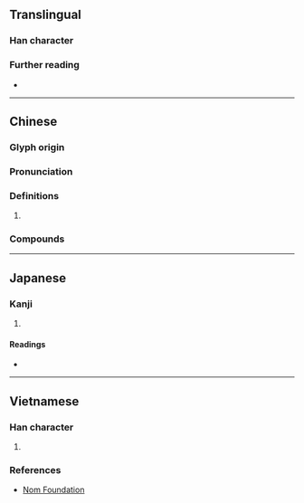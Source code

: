 {{character info}}
==Translingual==

===Han character===
{{Han char|rn=32|rad=土|as=03|sn=6|four=48117|canj=GON|ids=⿰土乞}}

===Further reading===
* {{Han ref|kx=0223.120|dkj=04883|dj=0456.020|hdz=10419.090|uh=572A|ud=22314|bh=C9C9|bd=51657}}

----

==Chinese==
{{zh-forms}}

===Glyph origin===
{{Han etym}}
{{Han compound|土|乞|t1=earth; soil|c1=s|c2=p|ls=psc}}

===Pronunciation===
{{zh-pron
|m=gē,yì
|c=ngat6,gat6
|j=geh5
|mc=y
|oc=y
|cat=
}}

===Definitions===
{{zh-hanzi}}

# {{rfdef|zh}}

===Compounds===
{{zh-der|圪壋店|紅圪墶|煳圪巴|圪墶|圪節|圪蹴|圪𡑍|圪針|圪塔}}

----

==Japanese==

===Kanji===
{{ja-kanji|grade=|rs=土03}}

# {{rfdef|ja|sort=土03}}

====Readings====
* {{ja-readings|on=ぎつ,ぎち,ごち,いつ,おち}}

----

==Vietnamese==

===Han character===
{{vi-readings|nom=ngật|rs=土03}}

# {{rfdef|vi|sort=土03}}

===References===
* [http://nomfoundation.org/common/nom_details.php?codepoint=572a Nom Foundation]